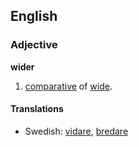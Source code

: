 ==English==

===Adjective===
'''wider'''
# [[comparative]] of [[wide]].
====Translations====
*Swedish: [[vidare]], [[bredare]]